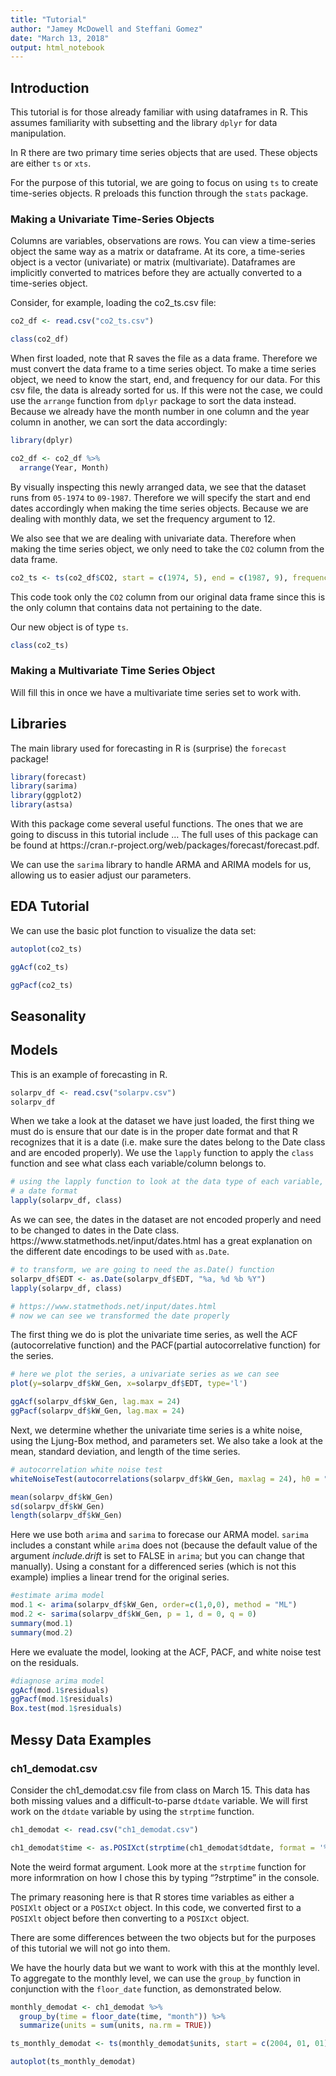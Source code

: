 ```yaml
---
title: "Tutorial"
author: "Jamey McDowell and Steffani Gomez"
date: "March 13, 2018"
output: html_notebook
---
```


## Introduction

This tutorial is for those already familiar with using dataframes in R.  This assumes familiarity with subsetting and the library <code>dplyr</code> for data manipulation.

In R there are two primary time series objects that are used.  These objects are either <code>ts</code> or <code>xts</code>.  

For the purpose of this tutorial, we are going to focus on using <code>ts</code> to create time-series objects.  R preloads this function through the <code>stats</code> package.

### Making a Univariate Time-Series Objects

Columns are variables, observations are rows.  You can view a time-series object the same way as a matrix or dataframe.  At its core, a time-series object is a vector (univariate) or matrix (multivariate).  Dataframes are implicitly converted to matrices before they are actually converted to a time-series object.

Consider, for example, loading the co2_ts.csv file:

```r
co2_df <- read.csv("co2_ts.csv")

class(co2_df)
```

When first loaded, note that R saves the file as a data frame.  Therefore we must convert the data frame to a time series object.  To make a time series object, we need to know the start, end, and frequency for our data.  For this csv file, the data is already sorted for us.  If this were not the case, we could use the <code>arrange</code> function from <code>dplyr</code> package to sort the data instead.  Because we already have the month number in one column and the year column in another, we can sort the data accordingly:

```r
library(dplyr)

co2_df <- co2_df %>%
  arrange(Year, Month)
```

By visually inspecting this newly arranged data, we see that the dataset runs from <code>05-1974</code> to <code>09-1987</code>.  Therefore we will specify the start and end dates accordingly when making the time series objects.  Because we are dealing with monthly data, we set the frequency argument to 12.

We also see that we are dealing with univariate data.  Therefore when making the time series object, we only need to take the <code>CO2</code> column from the data frame.

```r
co2_ts <- ts(co2_df$CO2, start = c(1974, 5), end = c(1987, 9), frequency = 12)
```

This code took only the <code>CO2</code> column from our original data frame since this is the only column that contains data not pertaining to the date.

Our new object is of type <code>ts</code>.

```r
class(co2_ts)
```

### Making a Multivariate Time Series Object

Will fill this in once we have a multivariate time series set to work with.

## Libraries

The main library used for forecasting in R is (surprise) the <code>forecast</code> package!

```r
library(forecast)
library(sarima)
library(ggplot2)
library(astsa)
```

With this package come several useful functions.  The ones that we are going to discuss in this tutorial include ... The full uses of this package can be found at https://cran.r-project.org/web/packages/forecast/forecast.pdf.

We can use the <code>sarima</code> library to handle ARMA and ARIMA models for us, allowing us to easier adjust our parameters.

## EDA Tutorial

We can use the basic plot function to visualize the data set:

```r
autoplot(co2_ts)
```

```r
ggAcf(co2_ts)
```


```r
ggPacf(co2_ts)
```


## Seasonality

## Models

This is an example of forecasting in R.

```r
solarpv_df <- read.csv("solarpv.csv")
solarpv_df
```

When we take a look at the dataset we have just loaded, the first thing we must do is ensure that our date is in the proper date format and that R recognizes that it is a date (i.e. make sure the dates belong to the Date class and are encoded properly). We use the <code>lapply</code> function to apply the <code>class</code> function and see what class each variable/column belongs to.

```r
# using the lapply function to look at the data type of each variable, and we see that our date is not in 
# a date format 
lapply(solarpv_df, class)
```

As we can see, the dates in the dataset are not encoded properly and need to be changed to dates in the Date class. https://www.statmethods.net/input/dates.html has a great explanation on the different date encodings to be used with <code>as.Date</code>. 

```r
# to transform, we are going to need the as.Date() function 
solarpv_df$EDT <- as.Date(solarpv_df$EDT, "%a, %d %b %Y")
lapply(solarpv_df, class)

# https://www.statmethods.net/input/dates.html
# now we can see we transformed the date properly
```

The first thing we do is plot the univariate time series, as well the ACF (autocorrelative function) and the PACF(partial autocorrelative function) for the series. 

```r
# here we plot the series, a univariate series as we can see
plot(y=solarpv_df$kW_Gen, x=solarpv_df$EDT, type='l')

ggAcf(solarpv_df$kW_Gen, lag.max = 24)
ggPacf(solarpv_df$kW_Gen, lag.max = 24)
```

Next, we determine whether the univariate time series is a white noise, using the Ljung-Box method, and parameters set. We also take a look at the mean, standard deviation, and length of the time series. 

```r
# autocorrelation white noise test
whiteNoiseTest(autocorrelations(solarpv_df$kW_Gen, maxlag = 24), h0 = "iid", nlags = c(6,12,18,24), x = x, method = "LjungBox")

mean(solarpv_df$kW_Gen)
sd(solarpv_df$kW_Gen)
length(solarpv_df$kW_Gen)
```

Here we use both <code>arima</code> and <code>sarima</code> to forecase our ARMA model. <code>sarima</code> includes a constant while <code>arima</code> does not (because the default value of the argument *include.drift* is set to FALSE in <code>arima</code>; but you can change that manually). Using a constant for a differenced series (which is not this example) implies a linear trend for the original series.

```r
#estimate arima model
mod.1 <- arima(solarpv_df$kW_Gen, order=c(1,0,0), method = "ML")
mod.2 <- sarima(solarpv_df$kW_Gen, p = 1, d = 0, q = 0)
summary(mod.1)
summary(mod.2)
```

Here we evaluate the model, looking at the ACF, PACF, and white noise test on the residuals. 

```r
#diagnose arima model
ggAcf(mod.1$residuals)
ggPacf(mod.1$residuals)
Box.test(mod.1$residuals)

```

## Messy Data Examples

### ch1_demodat.csv
Consider the ch1_demodat.csv file from class on March 15.  This data has both missing values and a difficult-to-parse <code>dtdate</code> variable.  We will first work on the <code>dtdate</code> variable by using the <code>strptime</code> function.

```r
ch1_demodat <- read.csv("ch1_demodat.csv")

ch1_demodat$time <- as.POSIXct(strptime(ch1_demodat$dtdate, format = '%d%b%Y:%T'))
```

Note the weird format argument.  Look more at the <code>strptime</code> function for more informration on how I chose this by typing "?strptime" in the console.

The primary reasoning here is that R stores time variables as either a  <code>POSIXlt</code> object or a <code>POSIXct</code> object.  In this code, we converted first to a <code>POSIXlt</code> object before then converting to a <code>POSIXct</code> object.

There are some differences between the two objects but for the purposes of this tutorial we will not go into them.

We have the hourly data but we want to work with this at the monthly level.  To aggregate to the monthly level, we can use the <code>group_by</code> function in conjunction with the <code>floor_date</code> function, as demonstrated below.

```r
monthly_demodat <- ch1_demodat %>%
  group_by(time = floor_date(time, "month")) %>%
  summarize(units = sum(units, na.rm = TRUE))

ts_monthly_demodat <- ts(monthly_demodat$units, start = c(2004, 01, 01), frequency = 12)

autoplot(ts_monthly_demodat)
```



